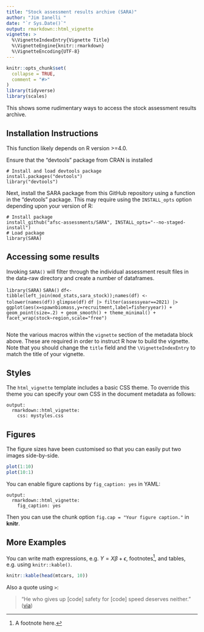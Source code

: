 ```yaml
---
title: "Stock assessment results archive (SARA)"
author: "Jim Ianelli "
date: "`r Sys.Date()`"
output: rmarkdown::html_vignette
vignette: >
  %\VignetteIndexEntry{Vignette Title}
  %\VignetteEngine{knitr::rmarkdown}
  %\VignetteEncoding{UTF-8}
---
```


```r
knitr::opts_chunk$set(
  collapse = TRUE,
  comment = "#>"
)
library(tidyverse)
library(scales)
```
This shows some rudimentary ways to access the stock assessment results archive.

## Installation Instructions
This function likely depends on R version >=4.0.

Ensure that the "devtools" package from CRAN is installed

    # Install and load devtools package
    install.packages("devtools")
    library("devtools")

Next, install the SARA package from this GitHub repository using a function in the "devtools" package.  This may require using the `INSTALL_opts` option depending upon your version of R:

    # Install package
    install_github("afsc-assessments/SARA", INSTALL_opts="--no-staged-install")
    # Load package
    library(SARA)



## Accessing some results
Invoking `SARA()` will filter through the individual assessment result files in 
the data-raw directory and create a number of dataframes.

`library(SARA)`
`SARA()`
`df<-tibble(left_join(mod_stats,sara_stock));names(df) <- tolower(names(df))`
`glimpse(df)`
`df |> filter(assessyear==2021) |> ggplot(aes(x=spawnbiomass,y=recruitment,label=fisheryyear)) + `
`  geom_point(size=.2) + geom_smooth() + theme_minimal() + facet_wrap(stock~region,scale="free")`

```r
```

Note the various macros within the `vignette` section of the metadata block above. These are required in order to instruct R how to build the vignette. Note that you should change the `title` field and the `\VignetteIndexEntry` to match the title of your vignette.

## Styles

The `html_vignette` template includes a basic CSS theme. To override this theme you can specify your own CSS in the document metadata as follows:

    output: 
      rmarkdown::html_vignette:
        css: mystyles.css

## Figures

The figure sizes have been customised so that you can easily put two images side-by-side. 

```r
plot(1:10)
plot(10:1)
```

You can enable figure captions by `fig_caption: yes` in YAML:

    output:
      rmarkdown::html_vignette:
        fig_caption: yes

Then you can use the chunk option `fig.cap = "Your figure caption."` in **knitr**.

## More Examples

You can write math expressions, e.g. $Y = X\beta + \epsilon$, footnotes^[A footnote here.], and tables, e.g. using `knitr::kable()`.

```r
knitr::kable(head(mtcars, 10))
```

Also a quote using `>`:

> "He who gives up [code] safety for [code] speed deserves neither."
([via](https://twitter.com/hadleywickham/status/504368538874703872))
